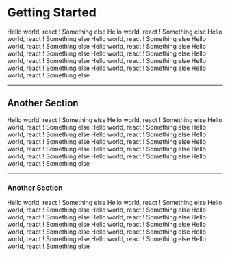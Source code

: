 # Getting Started

Hello world, react ! Something else Hello world, react ! Something else Hello world, react ! Something else Hello world, react ! Something else 
Hello world, react ! Something else 
Hello world, react ! Something else Hello world, react ! Something else Hello world, react ! Something else Hello world, react ! Something else 
Hello world, react ! Something else Hello world, react ! Something else Hello world, react ! Something else Hello world, react ! Something else 

---

## Another Section

Hello world, react ! Something else Hello world, react ! Something else Hello world, react ! Something else Hello world, react ! Something else 
Hello world, react ! Something else 
Hello world, react ! Something else Hello world, react ! Something else Hello world, react ! Something else Hello world, react ! Something else 
Hello world, react ! Something else Hello world, react ! Something else Hello world, react ! Something else Hello world, react ! Something else 

---

### Another Section

Hello world, react ! Something else Hello world, react ! Something else Hello world, react ! Something else Hello world, react ! Something else 
Hello world, react ! Something else 
Hello world, react ! Something else Hello world, react ! Something else Hello world, react ! Something else Hello world, react ! Something else 
Hello world, react ! Something else Hello world, react ! Something else Hello world, react ! Something else Hello world, react ! Something else 